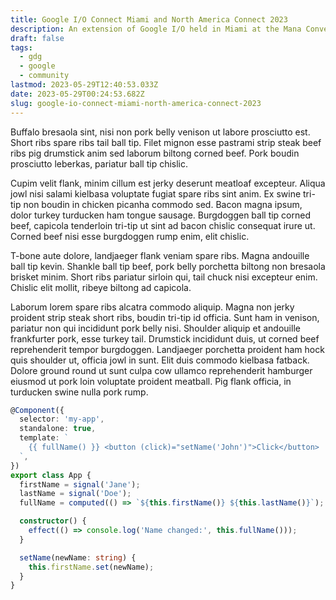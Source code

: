 ```yaml
---
title: Google I/O Connect Miami and North America Connect 2023
description: An extension of Google I/O held in Miami at the Mana Convention Center in Wynwood as well as a gathering of GDG, GDE, WTM, and GDSC programs in North America.
draft: false
tags:
  - gdg
  - google
  - community
lastmod: 2023-05-29T12:40:53.033Z
date: 2023-05-29T00:24:53.682Z
slug: google-io-connect-miami-north-america-connect-2023
---
```

Buffalo bresaola sint, nisi non pork belly venison ut labore prosciutto est.  Short ribs spare ribs tail ball tip.  Filet mignon esse pastrami strip steak beef ribs pig drumstick anim sed laborum biltong corned beef.  Pork boudin prosciutto leberkas, pariatur ball tip chislic.

Cupim velit flank, minim cillum est jerky deserunt meatloaf excepteur.  Aliqua jowl nisi salami kielbasa voluptate fugiat spare ribs sint anim.  Ex swine tri-tip non boudin in chicken picanha commodo sed.  Bacon magna ipsum, dolor turkey turducken ham tongue sausage.  Burgdoggen ball tip corned beef, capicola tenderloin tri-tip ut sint ad bacon chislic consequat irure ut.  Corned beef nisi esse burgdoggen rump enim, elit chislic.

T-bone aute dolore, landjaeger flank veniam spare ribs.  Magna andouille ball tip kevin.  Shankle ball tip beef, pork belly porchetta biltong non bresaola brisket minim.  Short ribs pariatur sirloin qui, tail chuck nisi excepteur enim.  Chislic elit mollit, ribeye biltong ad capicola.

Laborum lorem spare ribs alcatra commodo aliquip.  Magna non jerky proident strip steak short ribs, boudin tri-tip id officia.  Sunt ham in venison, pariatur non qui incididunt pork belly nisi.  Shoulder aliquip et andouille frankfurter pork, esse turkey tail.  Drumstick incididunt duis, ut corned beef reprehenderit tempor burgdoggen.
Landjaeger porchetta proident ham hock quis shoulder ut, officia jowl in sunt.  Elit duis commodo kielbasa fatback.  Dolore ground round ut sunt culpa cow ullamco reprehenderit hamburger eiusmod ut pork loin voluptate proident meatball.  Pig flank officia, in turducken swine nulla pork rump.

```typescript
@Component({
  selector: 'my-app',
  standalone: true,
  template: `
    {{ fullName() }} <button (click)="setName('John')">Click</button>
  `,
})
export class App {
  firstName = signal('Jane');
  lastName = signal('Doe');
  fullName = computed(() => `${this.firstName()} ${this.lastName()}`);

  constructor() {
    effect(() => console.log('Name changed:', this.fullName()));
  }

  setName(newName: string) {
    this.firstName.set(newName);
  }
}
```